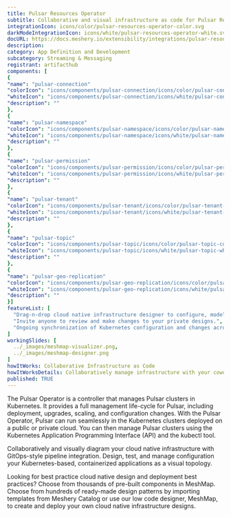 ```yaml
---
title: Pulsar Resources Operator
subtitle: Collaborative and visual infrastructure as code for Pulsar Resources Operator
integrationIcon: icons/color/pulsar-resources-operator-color.svg
darkModeIntegrationIcon: icons/white/pulsar-resources-operator-white.svg
docURL: https://docs.meshery.io/extensibility/integrations/pulsar-resources-operator
description: 
category: App Definition and Development
subcategory: Streaming & Messaging
registrant: artifacthub
components: [
{
"name": "pulsar-connection"
"colorIcon": "icons/components/pulsar-connection/icons/color/pulsar-connection-color.svg"
"whiteIcon": "icons/components/pulsar-connection/icons/white/pulsar-connection-white.svg"
"description": ""
},
{
"name": "pulsar-namespace"
"colorIcon": "icons/components/pulsar-namespace/icons/color/pulsar-namespace-color.svg"
"whiteIcon": "icons/components/pulsar-namespace/icons/white/pulsar-namespace-white.svg"
"description": ""
},
{
"name": "pulsar-permission"
"colorIcon": "icons/components/pulsar-permission/icons/color/pulsar-permission-color.svg"
"whiteIcon": "icons/components/pulsar-permission/icons/white/pulsar-permission-white.svg"
"description": ""
},
{
"name": "pulsar-tenant"
"colorIcon": "icons/components/pulsar-tenant/icons/color/pulsar-tenant-color.svg"
"whiteIcon": "icons/components/pulsar-tenant/icons/white/pulsar-tenant-white.svg"
"description": ""
},
{
"name": "pulsar-topic"
"colorIcon": "icons/components/pulsar-topic/icons/color/pulsar-topic-color.svg"
"whiteIcon": "icons/components/pulsar-topic/icons/white/pulsar-topic-white.svg"
"description": ""
},
{
"name": "pulsar-geo-replication"
"colorIcon": "icons/components/pulsar-geo-replication/icons/color/pulsar-geo-replication-color.svg"
"whiteIcon": "icons/components/pulsar-geo-replication/icons/white/pulsar-geo-replication-white.svg"
"description": ""
}]
featureList: [
  "Drag-n-drop cloud native infrastructure designer to configure, model, and deploy your workloads.",
  "Invite anyone to review and make changes to your private designs.",
  "Ongoing synchronization of Kubernetes configuration and changes across any number of clusters."
]
workingSlides: [
  ../_images/meshmap-visualizer.png,
  ../_images/meshmap-designer.png
]
howItWorks: Collaborative Infrastructure as Code
howItWorksDetails: Collaboratively manage infrastructure with your coworkers synchronously sharing the same designs.
published: TRUE
---
```

<p>
The Pulsar Operator is a controller that manages Pulsar clusters in Kubernetes. It provides a full management life-cycle for Pulsar, including deployment, upgrades, scaling, and configuration changes. With the Pulsar Operator, Pulsar can run seamlessly in the Kubernetes clusters deployed on a public or private cloud. You can then manage Pulsar clusters using the Kubernetes Application Programming Interface (API) and the kubectl tool.
</p>
<p>
    Collaboratively and visually diagram your cloud native infrastructure with GitOps-style pipeline integration. Design, test, and manage configuration your Kubernetes-based, containerized applications as a visual topology.
</p>
<p>
    Looking for best practice cloud native design and deployment best practices? Choose from thousands of pre-built components in MeshMap. Choose from hundreds of ready-made design patterns by importing templates from Meshery Catalog or use our low code designer, MeshMap, to create and deploy your own cloud native infrastructure designs.
</p>
